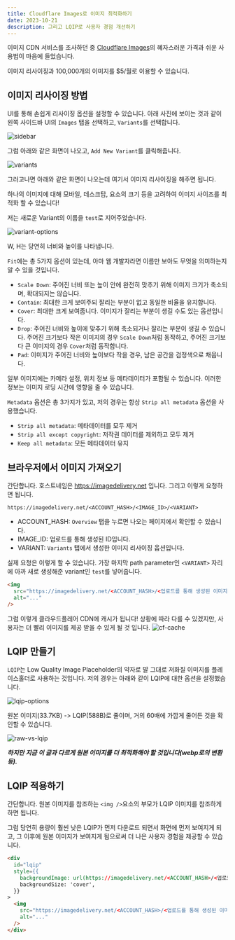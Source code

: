 ```yaml
---
title: Cloudflare Images로 이미지 최적화하기
date: 2023-10-21
description: 그리고 LQIP로 사용자 경험 개선하기
---
```


이미지 CDN 서비스를 조사하던 중 [Cloudflare Images](https://www.cloudflare.com/ko-kr/lp/pg-images/?utm_source=google&utm_medium=cpc&utm_campaign=PAYGO_MLT_ALL_G_Search_BG_EXP__DEV&utm_content=images&utm_term=cloudflare+image&campaignid=71700000114890435&adgroupid=58700008553151056&creativeid=675088711563&&_bt=675088711563&_bk=cloudflare%20image&_bm=e&_bn=g&_bg=153968973556&_placement=&_target=&_loc=1009871&_dv=c&awsearchcpc=1&gad=1&gclid=CjwKCAjwysipBhBXEiwApJOcu5KK4_JVp8Wkk-jkJXZV5Hf66DNhaaI2bg87cwbYKG6sLA7UM2WENhoCIWIQAvD_BwE&gclsrc=aw.ds)의 혜자스러운 가격과 쉬운 사용법이 마음에 들었습니다.

이미지 리사이징과 100,000개의 이미지를 $5/월로 이용할 수 있습니다.

## 이미지 리사이징 방법

UI를 통해 손쉽게 리사이징 옵션을 설정할 수 있습니다.
아래 사진에 보이는 것과 같이 왼쪽 사이드바 UI의 `Images` 탭을 선택하고, `Variants`를 선택합니다.

![sidebar](./images/image-optimization/sidebar.png)

그럼 아래와 같은 화면이 나오고, `Add New Variant`를 클릭해줍니다.

![variants](./images/image-optimization/variants.png)

그러고나면 아래와 같은 화면이 나오는데 여기서 이미지 리사이징을 해주면 됩니다.

하나의 이미지에 대해 모바일, 데스크탑, 요소의 크기 등을 고려하여 이미지 사이즈를 최적화 할 수 있습니다!

저는 새로운 Variant의 이름을 `test`로 지어주었습니다.

![variant-options](./images/image-optimization/varaint-options.png)

W, H는 당연히 너비와 높이를 나타냅니다.

`Fit`에는 총 5가지 옵션이 있는데, 아마 웹 개발자라면 이름만 보아도 무엇을 의미하는지 알 수 있을 것입니다.

- `Scale Down`: 주어진 너비 또는 높이 안에 완전히 맞추기 위해 이미지 크기가 축소되며, 확대되지는 않습니다.
- `Contain`: 최대한 크게 보여주되 잘리는 부분이 없고 동일한 비율을 유지합니다.
- `Cover`: 최대한 크게 보여줍니다. 이미지가 잘리는 부분이 생길 수도 있는 옵션입니다.
- `Drop`: 주어진 너비와 높이에 맞추기 위해 축소되거나 잘리는 부분이 생길 수 있습니다. 주어진 크기보다 작은 이미지의 경우 `Scale Down`처럼 동작하고, 주어진 크기보다 큰 이미지의 경우 `Cover`처럼 동작합니다.
- `Pad`: 이미지가 주어진 너비와 높이보다 작을 경우, 남은 공간을 검정색으로 채웁니다.

일부 이미지에는 카메라 설정, 위치 정보 등 메타데이터가 포함될 수 있습니다. 이러한 정보는 이미지 로딩 시간에 영향을 줄 수 있습니다.

`Metadata` 옵션은 총 3가지가 있고, 저의 경우는 항상 `Strip all metadata` 옵션을 사용했습니다.

- `Strip all metadata`: 메타데이터를 모두 제거
- `Strip all except copyright`: 저작권 데이터를 제외하고 모두 제거
- `Keep all metadata`: 모든 메타데이터 유지

## 브라우저에서 이미지 가져오기

간단합니다. 호스트네임은 https://imagedelivery.net 입니다.
그리고 이렇게 요청하면 됩니다.

```text
https://imagedelivery.net/<ACCOUNT_HASH>/<IMAGE_ID>/<VARIANT>
```

- ACCOUNT_HASH: `Overview` 탭을 누르면 나오는 페이지에서 확인할 수 있습니다.
- IMAGE_ID: 업로드를 통해 생성된 ID입니다.
- VARIANT: `Variants` 탭에서 생성한 이미지 리사이징 옵션입니다.

실제 요청은 이렇게 할 수 있습니다. 가장 마지막 path parameter인 `<VARIANT>` 자리에 아까 새로 생성해준 variant인 `test`를 넣어줍니다.

```html
<img
  src="https://imagedelivery.net/<ACCOUNT_HASH>/<업로드를 통해 생성된 이미지 ID>/test"
  alt="..."
/>
```

그럼 이렇게 클라우드플레어 CDN에 캐시가 됩니다! 상황에 따라 다를 수 있겠지만, 사용자는 더 빨리 이미지를 제공 받을 수 있게 될 것 입니다.
![cf-cache](./images/image-optimization/cf-cache.png)

## LQIP 만들기

`LQIP`는 Low Quality Image Placeholder의 약자로 말 그대로 저화질 이미지를 플레이스홀더로 사용하는 것입니다.
저의 경우는 아래와 같이 LQIP에 대한 옵션을 설정했습니다.

![lqip-options](./images/image-optimization/lqip-options.png)

원본 이미지(33.7KB) -> LQIP(588B)로 줄이며, 거의 60배에 가깝게 줄어든 것을 확인할 수 있습니다.

![raw-vs-lqip](./images/image-optimization/raw-vs-lqip.png)

**_하지만 지금 이 글과 다르게 원본 이미지를 더 최적화해야 할 것입니다(webp로의 변환 등)._**

## LQIP 적용하기

간단합니다. 원본 이미지를 참조하는 `<img />`요소의 부모가 LQIP 이미지를 참조하게 하면 됩니다.

그럼 당연히 용량이 훨씬 낮은 LQIP가 먼저 다운로드 되면서 화면에 먼저 보여지게 되고, 그 이후에 원본 이미지가 보여지게 됨으로써 더 나은 사용자 경험을 제공할 수 있습니다.

```html
<div
  id="lqip"
  style={{
    backgroundImage: url(https://imagedelivery.net/<ACCOUNT_HASH>/<업로드를 통해 생성된 이미지 ID>/lqip),
    backgroundSize: 'cover',
  }}
>
  <img
    src="https://imagedelivery.net/<ACCOUNT_HASH>/<업로드를 통해 생성된 이미지 ID>/test"
    alt="..."
  />
</div>
```

